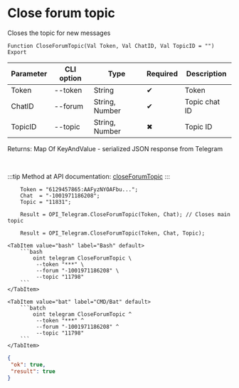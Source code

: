﻿---
sidebar_position: 4
description: Close forum topic and other functions to work with Telegram in the Open Integration Package, a free open-source integration library for 1C:Enterprise 8, OneScript and CLI
keywords: [1C, 1С, 1С:Enterprise, 1С:Enterprise 8.3, API, Integration, Services, Exchange, OneScript, CLI, Telegram]
---


# Close forum topic
 Closes the topic for new messages



`Function CloseForumTopic(Val Token, Val ChatID, Val TopicID = "") Export`

  | Parameter | CLI option | Type | Required | Description |
  |-|-|-|-|-|
  | Token | --token | String | &#x2714; | Token |
  | ChatID | --forum | String, Number | &#x2714; | Topic chat ID |
  | TopicID | --topic | String, Number | &#x2716; | Topic ID |

  
  Returns:  Map Of KeyAndValue - serialized JSON response from Telegram

<br/>

:::tip
Method at API documentation: [closeForumTopic](https://core.telegram.org/bots/api#closeforumtopic)
:::
<br/>


```bsl title="1C:Enterprise/OneScript code example"
    Token = "6129457865:AAFyzNYOAFbu...";
    Chat  = "-1001971186208";
    Topic = "11831";

    Result = OPI_Telegram.CloseForumTopic(Token, Chat); // Closes main topic

    Result = OPI_Telegram.CloseForumTopic(Token, Chat, Topic);
```
 

 <Tabs>
  
    <TabItem value="bash" label="Bash" default>
        ```bash
            oint telegram CloseForumTopic \
             --token "***" \
             --forum "-1001971186208" \
             --topic "11798"
        ```
    </TabItem>
  
    <TabItem value="bat" label="CMD/Bat" default>
        ```batch
            oint telegram CloseForumTopic ^
             --token "***" ^
             --forum "-1001971186208" ^
             --topic "11798"
        ```
    </TabItem>
</Tabs>


```json title="Result"
{
 "ok": true,
 "result": true
}
```
